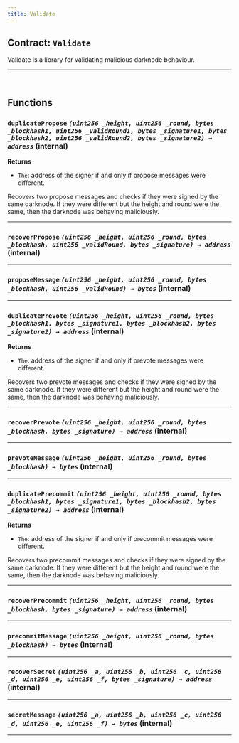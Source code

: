 ```yaml
---
title: Validate
---
```



<DocTag type={DocType.Reference} />

## Contract: `Validate`

Validate is a library for validating malicious darknode behaviour.




<hr />




<br />

## Functions

### **`duplicatePropose`** *`(uint256 _height, uint256 _round, bytes _blockhash1, uint256 _validRound1, bytes _signature1, bytes _blockhash2, uint256 _validRound2, bytes _signature2) → address`* (internal)


**Returns**
- `The`: address of the signer if and only if propose messages were
        different.

Recovers two propose messages and checks if they were signed by
        the same darknode. If they were different but the height and
        round were the same, then the darknode was behaving maliciously.




<hr />

### **`recoverPropose`** *`(uint256 _height, uint256 _round, bytes _blockhash, uint256 _validRound, bytes _signature) → address`* (internal)







<hr />

### **`proposeMessage`** *`(uint256 _height, uint256 _round, bytes _blockhash, uint256 _validRound) → bytes`* (internal)







<hr />

### **`duplicatePrevote`** *`(uint256 _height, uint256 _round, bytes _blockhash1, bytes _signature1, bytes _blockhash2, bytes _signature2) → address`* (internal)


**Returns**
- `The`: address of the signer if and only if prevote messages were
        different.

Recovers two prevote messages and checks if they were signed by
        the same darknode. If they were different but the height and
        round were the same, then the darknode was behaving maliciously.




<hr />

### **`recoverPrevote`** *`(uint256 _height, uint256 _round, bytes _blockhash, bytes _signature) → address`* (internal)







<hr />

### **`prevoteMessage`** *`(uint256 _height, uint256 _round, bytes _blockhash) → bytes`* (internal)







<hr />

### **`duplicatePrecommit`** *`(uint256 _height, uint256 _round, bytes _blockhash1, bytes _signature1, bytes _blockhash2, bytes _signature2) → address`* (internal)


**Returns**
- `The`: address of the signer if and only if precommit messages were
        different.

Recovers two precommit messages and checks if they were signed
        by the same darknode. If they were different but the height and
        round were the same, then the darknode was behaving maliciously.




<hr />

### **`recoverPrecommit`** *`(uint256 _height, uint256 _round, bytes _blockhash, bytes _signature) → address`* (internal)







<hr />

### **`precommitMessage`** *`(uint256 _height, uint256 _round, bytes _blockhash) → bytes`* (internal)







<hr />

### **`recoverSecret`** *`(uint256 _a, uint256 _b, uint256 _c, uint256 _d, uint256 _e, uint256 _f, bytes _signature) → address`* (internal)







<hr />

### **`secretMessage`** *`(uint256 _a, uint256 _b, uint256 _c, uint256 _d, uint256 _e, uint256 _f) → bytes`* (internal)







<hr />


